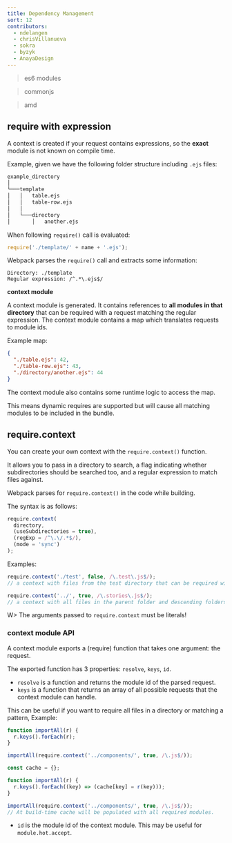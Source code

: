 ```yaml
---
title: Dependency Management
sort: 12
contributors:
  - ndelangen
  - chrisVillanueva
  - sokra
  - byzyk
  - AnayaDesign
---
```


> es6 modules

> commonjs

> amd

## require with expression

A context is created if your request contains expressions, so the **exact** module is not known on compile time.

Example, given we have the following folder structure including `.ejs` files:

```bash
example_directory
│
└───template
│   │   table.ejs
│   │   table-row.ejs
│   │
│   └───directory
│       │   another.ejs
```

When following `require()` call is evaluated:

```javascript
require('./template/' + name + '.ejs');
```

Webpack parses the `require()` call and extracts some information:

```code
Directory: ./template
Regular expression: /^.*\.ejs$/
```

**context module**

A context module is generated. It contains references to **all modules in that directory** that can be required with a request matching the regular expression. The context module contains a map which translates requests to module ids.

Example map:

```json
{
  "./table.ejs": 42,
  "./table-row.ejs": 43,
  "./directory/another.ejs": 44
}
```

The context module also contains some runtime logic to access the map.

This means dynamic requires are supported but will cause all matching modules to be included in the bundle.

## require.context

You can create your own context with the `require.context()` function.

It allows you to pass in a directory to search, a flag indicating whether subdirectories should be searched
too, and a regular expression to match files against.

Webpack parses for `require.context()` in the code while building.

The syntax is as follows:

```javascript
require.context(
  directory,
  (useSubdirectories = true),
  (regExp = /^\.\/.*$/),
  (mode = 'sync')
);
```

Examples:

```javascript
require.context('./test', false, /\.test\.js$/);
// a context with files from the test directory that can be required with a request ending with `.test.js`.
```

```javascript
require.context('../', true, /\.stories\.js$/);
// a context with all files in the parent folder and descending folders ending with `.stories.js`.
```

W> The arguments passed to `require.context` must be literals!

### context module API

A context module exports a (require) function that takes one argument: the request.

The exported function has 3 properties: `resolve`, `keys`, `id`.

- `resolve` is a function and returns the module id of the parsed request.
- `keys` is a function that returns an array of all possible requests that the context module can handle.

This can be useful if you want to require all files in a directory or matching a pattern, Example:

```javascript
function importAll(r) {
  r.keys().forEach(r);
}

importAll(require.context('../components/', true, /\.js$/));
```

```javascript
const cache = {};

function importAll(r) {
  r.keys().forEach((key) => (cache[key] = r(key)));
}

importAll(require.context('../components/', true, /\.js$/));
// At build-time cache will be populated with all required modules.
```

- `id` is the module id of the context module. This may be useful for `module.hot.accept`.
